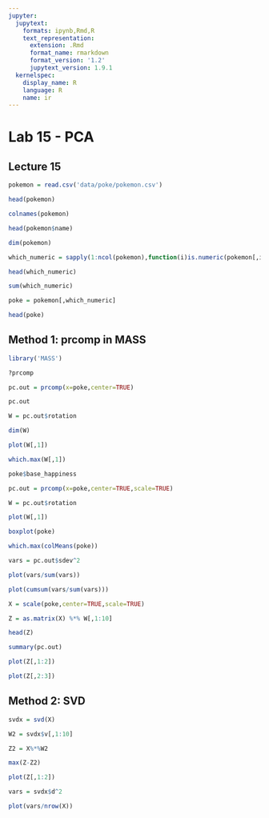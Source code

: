 ```yaml
---
jupyter:
  jupytext:
    formats: ipynb,Rmd,R
    text_representation:
      extension: .Rmd
      format_name: rmarkdown
      format_version: '1.2'
      jupytext_version: 1.9.1
  kernelspec:
    display_name: R
    language: R
    name: ir
---
```


# Lab 15 - PCA
## Lecture 15

```r
pokemon = read.csv('data/poke/pokemon.csv')
```

```r
head(pokemon)
```

```r
colnames(pokemon)
```

```r
head(pokemon$name)
```

```r
dim(pokemon)
```

```r
which_numeric = sapply(1:ncol(pokemon),function(i)is.numeric(pokemon[,i])&&all(is.finite(pokemon[,i])))
```

```r
head(which_numeric)
```

```r
sum(which_numeric)
```

```r
poke = pokemon[,which_numeric]
```

```r
head(poke)
```

## Method 1: prcomp in MASS

```r
library('MASS')
```

```r
?prcomp
```

```r
pc.out = prcomp(x=poke,center=TRUE)
```

```r
pc.out
```

```r
W = pc.out$rotation
```

```r
dim(W)
```

```r
plot(W[,1])
```

```r
which.max(W[,1])
```

```r
poke$base_happiness
```

```r
pc.out = prcomp(x=poke,center=TRUE,scale=TRUE)
```

```r
W = pc.out$rotation
```

```r
plot(W[,1])
```

```r
boxplot(poke)
```

```r
which.max(colMeans(poke))
```

```r
vars = pc.out$sdev^2
```

```r
plot(vars/sum(vars))
```

```r
plot(cumsum(vars/sum(vars)))
```

```r
X = scale(poke,center=TRUE,scale=TRUE)
```

```r
Z = as.matrix(X) %*% W[,1:10]
```

```r
head(Z)
```

```r
summary(pc.out)
```

```r
plot(Z[,1:2])
```

```r
plot(Z[,2:3])
```

## Method 2: SVD

```r
svdx = svd(X)
```

```r
W2 = svdx$v[,1:10]
```

```r
Z2 = X%*%W2
```

```r
max(Z-Z2)
```

```r
plot(Z[,1:2])
```

```r
vars = svdx$d^2
```

```r
plot(vars/nrow(X))
```

```r

```
